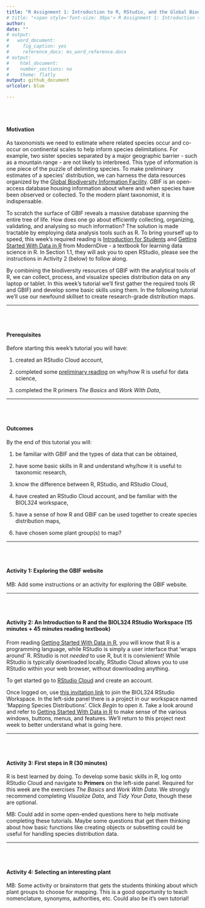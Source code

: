 ```yaml
---
title: "R Assignment 1: Introduction to R, RStudio, and the Global Biodiversity Information Facility (GBIF)"
# title: "<span style='font-size: 30px'> R Assignment 1: Introduction to R, RStudio, and the Global Biodiversity Information Facility (GBIF) </style>"
author: 
date: ""
# output:
#   word_document:
#     fig_caption: yes
#     reference_docx: ms_word_reference.docx
# output:
#    html_document:
#    number_sections: no
#    theme: flatly
output: github_document
urlcolor: blue

---
```


<br>
<br>

#### Motivation

As taxonomists we need to estimate where related species occur and co-occur on continental scales to help inform species delimitations. For example, two sister species separated by a major geographic barrier - such as a mountain range - are not likely to interbreed. This type of information is one piece of the puzzle of delimiting species. To make preliminary estimates of a species' distribution, we can harness the data resources organized by the [Global Biodiversity Information Facility](https://www.gbif.org/what-is-gbif). GBIF is an open-access database housing information about where and when species have been observed or collected. To the modern plant taxonomist, it is indispensable. 

To scratch the surface of GBIF reveals a massive database spanning the entire tree of life. How does one go about efficiently collecting, organizing, validating, and analysing so much information? The solution is made tractable by employing data analysis tools such as R. To bring yourself up to speed, this week's required reading is [Introduction for Students](https://moderndive.netlify.app/preface.html#introduction-for-students) and [Getting Started With Data in R](https://moderndive.netlify.app/1-getting-started.html) from ModernDive - a textbook for learning data science in R. In Section 1.1, they will ask you to open RStudio, please see the instructions in Activity 2 (below) to follow along. 

By combining the biodiversity resources of GBIF with the analytical tools of R, we can collect, process, and visualize species distribution data on any laptop or tablet. In this week's tutorial we'll first gather the required tools (R and GBIF) and develop some basic skills using them. In the following tutorial we'll use our newfound skillset to create research-grade distribution maps. 

--- 

<br>
<br>

#### Prerequisites

Before starting this week's tutorial you will have: <br>

1. created an RStudio Cloud account, <br>

2. completed some [preliminary reading](https://moderndive.netlify.app/1-getting-started.html) on why/how R is useful for data science, <br>

3. completed the R primers _The Basics_ and _Work With Data_, <br>

--- 

<br>
<br>

#### Outcomes

By the end of this tutorial you will: <br>

1. be familiar with GBIF and the types of data that can be obtained, <br>

2. have some basic skills in R and understand why/how it is useful to taxonomic research, <br>

3. know the difference between R, RStudio, and RStudio Cloud, <br>

4. have created an RStudio Cloud account, and be familiar with the BIOL324 workspace, <br>

5. have a sense of how R and GBIF can be used together to create species distribution maps, <br>

6. have chosen some plant group(s) to map?

--- 

<br>
<br>


#### Activity 1: Exploring the GBIF website

MB: Add some instructions or an activity for exploring the GBIF website.

--- 

<br>
<br>

#### Activity 2: An Introduction to R and the BIOL324 RStudio Workspace (15 minutes + 45 minutes reading textbook)

From reading [Getting Started With Data in R](https://moderndive.netlify.app/1-getting-started.html), you will know that R is a programming language, while RStudio is simply a user interface that 'wraps around' R. RStudio is not _needed_ to use R, but it is convienient!  While RStudio is typically downloaded locally, RStudio Cloud allows you to use RStudio within your web browser, without downloading anything.

To get started go to [RStudio Cloud](https://rstudio.cloud/) and create an account. 

Once logged on, use [this invitation link](https://rstudio.cloud/spaces/73822/join?access_code=eGVBWIOKYgPYkF6jFV6zKvwz180tjCqCGIM67YwC) to join the BIOL324 RStudio Workspace. In the left-side panel there is a project in our workspace named 'Mapping Species Distributions'. Click _Begin_ to open it. Take a look around and refer to [Getting Started With Data in R](https://moderndive.netlify.app/1-getting-started.html) to make sense of the various windows, buttons, menus, and features. We'll return to this project next week to better understand what is going here. 

--- 

<br>
<br>

#### Activity 3: First steps in R (30 minutes)

R is best learned by doing. To develop some basic skills in R, log onto RStudio Cloud and navigate to **Primers** on the left-side panel. Required for this week are the exercises _The Basics_ and _Work With Data_. We strongly recommend completing _Visualize Data_, and _Tidy Your Data_, though these are optional.

MB: Could add in some open-ended questions here to help motivate completing these tutorials. Maybe some questions that get them thinking about how basic functions like creating objects or subsetting could be useful for handling species distribution data. 

--- 

<br>
<br>

#### Activity 4: Selecting an interesting plant

MB: Some activity or brainstorm that gets the students thinking about which plant groups to choose for mapping. This is a good opportunity to teach nomenclature, synonyms, authorities, etc. Could also be it's own tutorial! 

<br>
<br>
